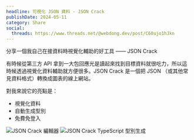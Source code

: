 ```yaml
---
headline: 可視化 JSON 資料 - JSON Crack
publishDate: 2024-05-11
category: Share
social:
  threads: https://www.threads.net/@webdong.dev/post/C60ujo1hJkn
---
```


分享一個我自己在接資料時視覺化輔助的好工具 —— JSON Crack

有時候從第三方 API 拿到一大包回應光是讀起來找到目標資料就很吃力，所以這時候透過視覺化資料輔助就方便很多。JSON Crack 是一個把 JSON （或其他常見資料格式）轉換成圖表的線上網站。

對我來說它的亮點是：

- 視覺化資料
- 自動生成型別
- 免費免登入

![JSON Crack 編輯器](./json-crack-editor.webp)
![JSON Crack TypeScript 型別生成](./json-crack-type.webp)

